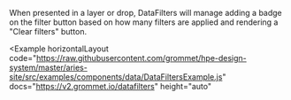 
When presented in a layer or drop, DataFilters will manage adding a badge on the filter button based on how many filters are applied and rendering a "Clear filters" button.

<Example
  horizontalLayout
  code="https://raw.githubusercontent.com/grommet/hpe-design-system/master/aries-site/src/examples/components/data/DataFiltersExample.js"
  docs="https://v2.grommet.io/datafilters"
  height="auto"
>
  <DataFiltersExample />
</Example>
